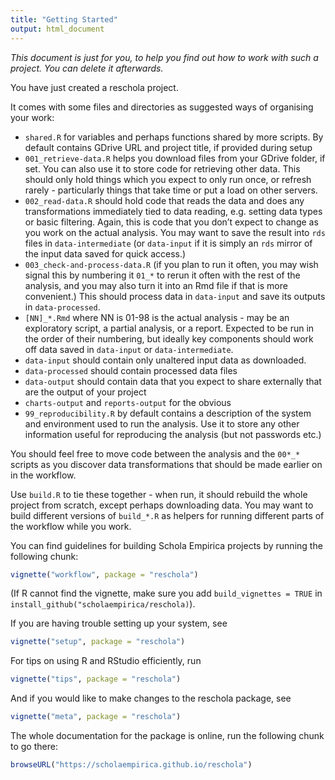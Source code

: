 ```yaml
---
title: "Getting Started"
output: html_document
---
```


*This document is just for you, to help you find out how to work with such a project. You can delete it afterwards.*

You have just created a reschola project.

It comes with some files and directories as suggested ways of organising your work:

- `shared.R` for variables and perhaps functions shared by more scripts. By default contains GDrive URL and project title, if provided during setup
- `001_retrieve-data.R` helps you download files from your GDrive folder, if set. You can also use it to store code for retrieving other data. This should only hold things which you expect to only run once, or refresh rarely - particularly things that take time or put a load on other servers.
- `002_read-data.R` should hold code that reads the data and does any transformations immediately tied to data reading, e.g. setting data types or basic filtering. Again, this is code that you don't expect to change as you work on the actual analysis. You may want to save the result into `rds` files in `data-intermediate` (or `data-input` if it is simply an `rds` mirror of the input data saved for quick access.)
- `003_check-and-process-data.R` (if you plan to run it often, you may wish signal this by numbering it `01_*` to rerun it often with the rest of the analysis, and you may also turn it into an Rmd file if that is more convenient.) This should process data in `data-input` and save its outputs in `data-processed`.
- `[NN]_*.Rmd` where NN is 01-98 is the actual analysis - may be an exploratory script, a partial analysis, or a report. Expected to be run in the order of their numbering, but ideally key components should work off data saved in `data-input` or `data-intermediate`.
- `data-input` should contain only unaltered input data as downloaded.
- `data-processed` should contain processed data files
- `data-output` should contain data that you expect to share externally that are the output of your project
- `charts-output` and `reports-output` for the obvious
- `99_reproducibility.R` by default contains a description of the system and environment used to run the analysis. Use it to store any other information useful for reproducing the analysis (but not passwords etc.)

You should feel free to move code between the analysis and the `00*_*` scripts as you discover data transformations that should be made earlier on in the workflow.

Use `build.R` to tie these together - when run, it should rebuild the whole project from scratch, except perhaps downloading data.
You may want to build different versions of `build_*.R` as helpers for running different parts of the workflow while you work.


You can find guidelines for building Schola Empirica projects by running the following chunk:

```r
vignette("workflow", package = "reschola")
```

(If R cannot find the vignette, make sure you add `build_vignettes = TRUE` in `install_github("scholaempirica/reschola)`).

If you are having trouble setting up your system, see

```r
vignette("setup", package = "reschola")
```

For tips on using R and RStudio efficiently, run

```r
vignette("tips", package = "reschola")
```

And if you would like to make changes to the reschola package, see

```r
vignette("meta", package = "reschola")
```


The whole documentation for the package is online, run the following chunk to go there:

```r
browseURL("https://scholaempirica.github.io/reschola")
```

